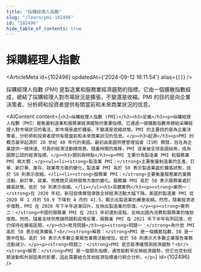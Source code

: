 ```yaml
---
title: "採購經理人指數"
slug: "/learn/pmi-102496"
id: "102496"
hide_table_of_contents: true
---
```



# 採購經理人指數

<ArticleMeta id={102496} updatedAt={'2024-09-12 16:11:54'} alias={`[]`} />
<div className='border-solid border-b border-t-0 my-4 border-[var(--ifm-color-gray-300)]' />

採購經理人指數 (PMI) 是製造業和服務業經濟趨勢的指標。它由一個擴散指數組成，總結了採購經理人對市場狀況是擴張，不變還是收縮。PMI 的目的是向企業決策者、分析師和投資者提供有關當前和未來商業狀況的信息。

<AIContent content={`<h2>採購經理人指數 (PMI)</h2><h3>定義</h3><p>採購經理人指數（PMI）是衡量制造業和服務業經濟趨勢的重要指標。它通過一個擴散指數來總結采購經理人對市場狀況的看法，即市場是處於擴張、不變還是收縮狀態。PMI 的主要目的是為企業決策者、分析師和投資者提供有關當前和未來商業狀況的信息。</p><h3>起源</h3><p>PMI 的概念最早起源於 20 世紀 40 年代的美國。最初由美國供應管理協會（ISM）開發，旨在為企業提供一個快速、可靠的經濟活動晴雨表。隨着時間的推移，PMI 逐漸被全球各國採用，成為國際公認的經濟指標。</p><h3>類別與特點</h3><p>PMI 主要分為製造業 PMI 和服務業 PMI 兩大類：</p><ul><li><strong>製造業 PMI：</strong>主要衡量制造業的生產、訂單、新訂單、庫存、就業等方面的變化。製造業 PMI 高於 50 表示製造業處於擴張狀態，低於 50 則表示收縮。</li><li><strong>服務業 PMI：</strong>主要衡量服務業的業務活動、新訂單、就業、供應商交貨時間等方面的變化。服務業 PMI 高於 50 表示服務業處於擴張狀態，低於 50 則表示收縮。</li></ul><h3>具體案例</h3><p><strong>案例一：</strong>在 2020 年初，新冠疫情爆發導致全球經濟活動大幅下降。美國的製造業 PMI 從 2020 年 1 月的 50.9 下降到 4 月的 41.5，顯示出製造業的嚴重收縮。然而，隨着經濟逐步復甦，PMI 在 2020 年下半年逐漸回升，反映出製造業的恢復。</p><p><strong>案例二：</strong>中國的服務業 PMI 在 2021 年初達到高點，反映出國內消費和服務業的強勁復甦。然而，隨着全球供應鏈問題和疫情反覆，服務業 PMI 在 2021 年下半年有所回落，但仍保持在擴張區間。</p><h3>常見問題</h3><p><strong>問題一：</strong>為什麼 PMI 高於 50 表示經濟擴張？<br/><strong>解答：</strong>PMI 是一個擴散指數，50 是一箇中性點。高於 50 表示大多數企業報告業務活動增加，低於 50 則表示大多數企業報告業務活動減少。</p><p><strong>問題二：</strong>PMI 是否能準確預測經濟趨勢？<br/><strong>解答：</strong>PMI 是一個領先指標，通常能較早反映經濟趨勢，但它也受到短期波動和外部因素的影響，因此需要結合其他經濟指標進行綜合分析。</p>`} id={102496} />

